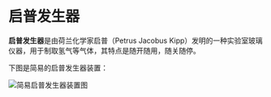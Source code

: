# 启普发生器

**启普发生器**是由荷兰化学家启普（Petrus Jacobus Kipp）发明的一种实验室玻璃仪器，用于制取氢气等气体，其特点是随开随用，随关随停。

下图是简易的启普发生器装置：

![简易启普发生器装置图](../../attachments/Kipp-s-apparatus.png)
